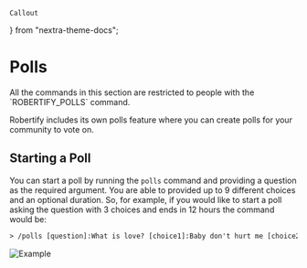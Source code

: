     Callout
} from "nextra-theme-docs";

# Polls

<Callout type='warning'>
    All the commands in this section are restricted to people with the `ROBERTIFY_POLLS` command.
</Callout>

Robertify includes its own polls feature where you can create polls for your community to vote on. 

## Starting a Poll

You can start a poll by running the `polls` command and providing a question as the required argument.
You are able to provided up to 9 different choices and an optional duration. So, for example, if you would like
to start a poll asking the question with 3 choices and ends in 12 hours the command would be:

```txt
> /polls [question]:What is love? [choice1]:Baby don't hurt me [choice2]:Don't hurt me [choice3]:No more [duration]:12h
```

![Example](https://i.imgur.com/AjWXV1a.gif)